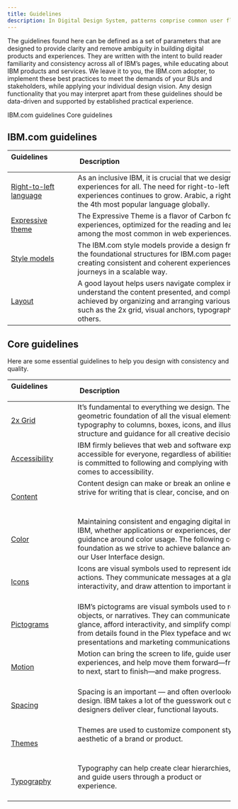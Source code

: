 ```yaml
---
title: Guidelines
description: In Digital Design System, patterns comprise common user flows and scenarios which are too complex or too universal to be encapsulated in a single component.
---
```

<PageDescription>

The guidelines found here can be defined as a set of parameters that are designed to provide clarity and remove ambiguity in building digital products and experiences. They are written with the intent to build reader familiarity and consistency across all of IBM’s pages, while educating about IBM products and services. We leave it to you, the IBM.com adopter, to implement these best practices to meet the demands of your BUs and stakeholders, while applying your individual design vision. Any design functionality that you may interpret apart from these guidelines should be data-driven and supported by established practical experience.

</PageDescription>

<AnchorLinks>

<AnchorLink>IBM.com guidelines</AnchorLink>
<AnchorLink>Core guidelines</AnchorLink>

</AnchorLinks>


## IBM.com guidelines

| Guidelines                                                                              | Description                                                                                                                                                                                                                                                                                      |
| --------------------------------------------------------------------------------------- | ------------------------------------------------------------------------------------------------------------------------------------------------------------------------------------------------------------------------------------------------------------------------------------------------ |
| [Right-to-left language](https://www.ibm.com/standards/web/carbon-for-ibm-dotcom/guidelines/right-to-left)                 | As an inclusive IBM, it is crucial that we design and build online experiences for all. The need for right-to-left (RTL) web experiences continues to grow. Arabic, a right-to-left language, is the 4th most popular language globally.                                    |
| [Expressive theme](https://www.ibm.com/standards/web/carbon-for-ibm-dotcom/guidelines/expressive-theme)                 | The Expressive Theme is a flavor of Carbon for IBM.com and web experiences, optimized for the reading and learning experiences, among the most common in web experiences.                                    |
| [Style models](https://www.ibm.com/standards/web/carbon-for-ibm-dotcom/guidelines/style-models/overview)                 | The IBM.com style models provide a design framework that defines the foundational structures for IBM.com pages with the goal of creating consistent and coherent experiences across users’ journeys in a scalable way.                                    |
| [Layout](https://www.ibm.com/standards/web/carbon-for-ibm-dotcom/guidelines/layout)                 | A good layout helps users navigate complex information, understand the content presented, and complete their goals. This is achieved by organizing and arranging various elements using tools such as the 2x grid, visual anchors, typography and motion, among others.                                    |

## Core guidelines
Here are some essential guidelines to help you design with consistency and quality.

| Guidelines                                                                              | Description                                                                                                                                                                                                                                                                                      |
| --------------------------------------------------------------------------------------- | ------------------------------------------------------------------------------------------------------------------------------------------------------------------------------------------------------------------------------------------------------------------------------------------------ |
| [2x Grid](https://www.carbondesignsystem.com/guidelines/2x-grid/basics)                 | It’s fundamental to everything we design. The 2x Grid is the geometric foundation of all the visual elements of IBM Design, from typography to columns, boxes, icons, and illustrations. It provides structure and guidance for all creative decision-making.                                    |
| [Accessibility](https://www.carbondesignsystem.com/guidelines/accessibility/overview)   | IBM firmly believes that web and software experiences should be accessible for everyone, regardless of abilities or impairments. IBM is committed to following and complying with best practices when it comes to accessibility.                                                              |
| [Content](https://www.carbondesignsystem.com/guidelines/content/general)                | Content design can make or break an online experience. Always strive for writing that is clear, concise, and on-brand.                                                                                                                                                                           |
| [Color](https://www.carbondesignsystem.com/guidelines/color/overview)                   | Maintaining consistent and engaging digital interfaces throughout IBM, whether applications or experiences, demands extended guidance around color usage. The following concepts are the foundation as we strive to achieve balance and harmony through our User Interface design.               |
| [Icons](https://www.carbondesignsystem.com/guidelines/icons/library)                    | Icons are visual symbols used to represent ideas, objects, or actions. They communicate messages at a glance, afford interactivity, and draw attention to important information.                                                                                                                 |
| [Pictograms](https://www.carbondesignsystem.com/guidelines/pictograms/library)          | IBM’s pictograms are visual symbols used to represent ideas, objects, or narratives. They can communicate messages at a glance, afford interactivity, and simplify complex ideas. They draw from details found in the Plex typeface and work well in presentations and marketing communications. |
| [Motion](https://www.carbondesignsystem.com/guidelines/motion/basics)                   | Motion can bring the screen to life, guide users through complex experiences, and help move them forward—from here to there, now to next, start to finish—and make progress.                                                                                                                     |
| [Spacing](https://www.carbondesignsystem.com/guidelines/spacing)                        | Spacing is an important — and often overlooked — part of visual design. IBM takes a lot of the guesswork out of spacing to help designers deliver clear, functional layouts.                                                                                                                  |
| [Themes](https://www.carbondesignsystem.com/guidelines/themes)                          | Themes are used to customize component styles to fit the specific aesthetic of a brand or product.                                                                                                                                                                                               |
| [Typography](https://www.carbondesignsystem.com/guidelines/typography/overview)         | Typography can help create clear hierarchies, organize information, and guide users through a product or experience.                                                                                                                                                                             |

